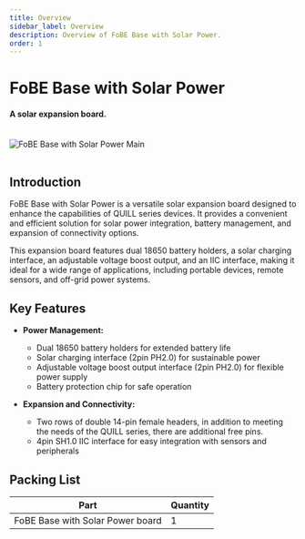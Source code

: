 ```yaml
---
title: Overview
sidebar_label: Overview
description: Overview of FoBE Base with Solar Power.
order: 1
---
```


# FoBE Base with Solar Power

#### A solar expansion board.

<br/>
<div style={{ textAlign: 'center' }}>
  <img src="/img/products/f2101-1a.main.png" alt="FoBE Base with Solar Power Main" style={{ width: '80%', height: 'auto' }} />
</div>
<br/>

## Introduction

FoBE Base with Solar Power is a versatile solar expansion board designed to enhance the capabilities of QUILL series devices. It provides a convenient and efficient solution for solar power integration, battery management, and expansion of connectivity options.

This expansion board features dual 18650 battery holders, a solar charging interface, an adjustable voltage boost output, and an IIC interface, making it ideal for a wide range of applications, including portable devices, remote sensors, and off-grid power systems.

## Key Features

*   **Power Management:**
    *   Dual 18650 battery holders for extended battery life
    *   Solar charging interface (2pin PH2.0) for sustainable power
    *   Adjustable voltage boost output interface (2pin PH2.0) for flexible power supply
    *   Battery protection chip for safe operation

*   **Expansion and Connectivity:**
    *   Two rows of double 14-pin female headers, in addition to meeting the needs of the QUILL series, there are additional free pins.
    *   4pin SH1.0 IIC interface for easy integration with sensors and peripherals

## Packing List

| Part                          | Quantity |
| ----------------------------- | -------- |
| FoBE Base with Solar Power board | 1        |